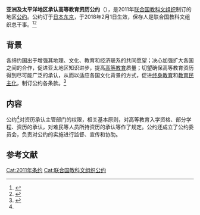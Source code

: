 {{Distinguish|亚洲和太平洋地区承认高等教育学历、文凭与学位的地区公约}}
{{Infobox treaty
|name=亚洲及太平洋地区承认高等教育资历公约
|date_signed=2011年11月26日
|date_effective=2018年2月1日
|location_signed={{JPN}}[[东京|东京]]
|depositor=[[联合国教科文组织|联合国教科文组织]]总干事
|languages=中文、英文和俄文
|signatories=9(截至2021年1月19日)
}}

'''亚洲及太平洋地区承认高等教育资历公约'''（{{lang-en|Asia-Pacific Regional Convention on the Recognition of Qualifications in Higher Education}}），是2011年[[联合国教科文组织|联合国教科文组织]]制订的地区[[公约|公约]]。公约订于[[日本|日本]][[东京|东京]]，于2018年2月1日生效，保存人是联合国教科文组织总干事。<ref>{{Cite web|title=Asia-Pacific Regional Convention on the Recognition of Qualifications in Higher Education 2011|url=http://portal.unesco.org/en/ev.php-URL_ID=48975&URL_DO=DO_TOPIC&URL_SECTION=201.html|publisher=UNESCO|language=en|accessdate=2021-01-19|archive-date=2020-09-27|archive-url=https://web.archive.org/web/20200927032542/http://portal.unesco.org/en/ev.php-URL_ID%3D48975%26URL_DO%3DDO_TOPIC%26URL_SECTION%3D201.html|dead-url=no}}</ref><ref>{{Cite web|title=亚洲及太平洋地区承认高等教育资历公约|url=http://treaty.mfa.gov.cn/Treaty/web/detail1.jsp?objid=1531876104998|publisher=中华人民共和国条约数据库|language=zh-hans|accessdate=2021-01-19|archive-date=2021-10-14|archive-url=https://web.archive.org/web/20211014053913/http://treaty.mfa.gov.cn/Treaty/web/detail1.jsp?objid=1531876104998|dead-url=no}}</ref>

== 背景 ==
各缔约国出于增强其地理、文化、教育和经济联系的共同愿望；决心加强扩大各国之间的合作，促进亚太地区知识进步，提高[[高等教育|高等教育]]质量；切望确保高等教育资历得到尽可能广泛的承认，从而以适应各国文化背景的方式，促进[[终身教育|终身教育]]和[[教育民主化|教育民主化]]，制订公约各条款。<ref name=":0">{{Cite web|title=亚洲及太平洋地区承认高等教育资历公约|url=http://treaty.mfa.gov.cn/tykfiles/20180718/1531876104998.pdf|publisher=中华人民共和国条约数据库|language=zh-hans|accessdate=2021-01-19|archive-date=2022-03-20|archive-url=https://web.archive.org/web/20220320094144/http://treaty.mfa.gov.cn/tykfiles/20180718/1531876104998.pdf|dead-url=no}}</ref>

== 内容 ==
公约<ref name=":0"/>对资历承认主管部门的权限，相关基本原则，对高等教育入学资格、部分学程、资历的承认，对难民等人员所持资历的承认等作了规定。公约还成立了公约委员会，负责对公约的实施进行监督、宣传和协助。

== 参考文献 ==
{{reflist}}

[[Cat:2011年条约|Cat:2011年条约]]
[[Cat:联合国教科文组织公约|Cat:联合国教科文组织公约]]